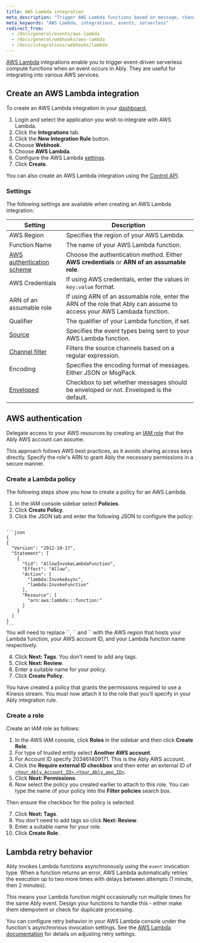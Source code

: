 ```yaml
---
title: AWS Lambda integration
meta_description: "Trigger AWS Lambda functions based on message, channel lifecycle, channel occupancy, and presence events."
meta_keywords: "AWS Lambda, integrations, events, serverless"
redirect_from:
  - /docs/general/events/aws-lambda
  - /docs/general/webhooks/aws-lambda
  - /docs/integrations/webhooks/lambda
---
```


[AWS Lambda](https://aws.amazon.com/lambda/) integrations enable you to trigger event-driven serverless compute functions when an event occurs in Ably. They are useful for integrating into various AWS services.

## Create an AWS Lambda integration <a id="create"/>

To create an AWS Lambda integration in your [dashboard:](https://ably.com/dashboard/any)

1. Login and select the application you wish to integrate with AWS Lambda.
2. Click the **Integrations** tab.
3. Click the **New Integration Rule** button.
4. Choose **Webhook**.
5. Choose **AWS Lambda**.
6. Configure the AWS Lambda [settings](#settings).
7. Click **Create**.

You can also create an AWS Lambda integration using the [Control API](/docs/platform/account/control-api).

### Settings <a id="settings"/>

The following settings are available when creating an AWS Lambda integration:

| Setting | Description |
| ------- | ----------- |
| AWS Region | Specifies the region of your AWS Lambda. |
| Function Name | The name of your AWS Lambda function. |
| [AWS authentication scheme](#auth) | Choose the authentication method. Either **AWS credentials** or **ARN of an assumable role**. |
| AWS Credentials | If using AWS credentials, enter the values in `key:value` format. |
| ARN of an assumable role | If using ARN of an assumable role, enter the ARN of the role that Ably can assume to access your AWS Lambada function. |
| Qualifier | The qualifier of your Lambda function, if set. |
| [Source](/docs/platform/integrations/webhooks#sources) | Specifies the event types being sent to your AWS Lambda function. |
| [Channel filter](/docs/platform/integrations/webhooks#filter) | Filters the source channels based on a regular expression. |
| Encoding | Specifies the encoding format of messages. Either JSON or MsgPack. |
| [Enveloped](/docs/platform/integrations/webhooks#enveloped) | Checkbox to set whether messages should be enveloped or not. Enveloped is the default. |

## AWS authentication <a id="auth"/>

Delegate access to your AWS resources by creating an [IAM role](https://docs.aws.amazon.com/IAM/latest/UserGuide/id_roles.html) that the Ably AWS account can assume.

This approach follows AWS best practices, as it avoids sharing access keys directly. Specify the role's ARN to grant Ably the necessary permissions in a secure manner.

### Create a Lambda policy <a id="kinesis"/>

The following steps show you how to create a policy for an AWS Lambda.

1. In the IAM console sidebar select **Policies**.
2. Click **Create Policy**.
3. Click the JSON tab and enter the following JSON to configure the policy:

<Code>
```json
{
{
  "Version": "2012-10-17",
  "Statement": [
    {
      "Sid": "AllowInvokeLambdaFunction",
      "Effect": "Allow",
      "Action": [
        "lambda:InvokeAsync",
        "lambda:InvokeFunction"
      ],
      "Resource": [
        "arn:aws:lambda:<YOUR_AWS_REGION>:<YOUR_AWS_ACCOUNT>:function:<YOUR_FUNCTION_NAME>"
      ]
    }
  ]
}
```
</Code>

<Aside data-type='note'>
You will need to replace `<YOUR_AWS_REGION>`, `<YOUR_AWS_ACCOUNT>` and `<YOUR_STREAM_NAME>` with the AWS region that hosts your Lambda function, your AWS account ID, and your Lambda function name respectively.
</Aside>

4. Click **Next: Tags**. You don't need to add any tags.
5. Click **Next: Review**.
6. Enter a suitable name for your policy.
7. Click **Create Policy**.

You have created a policy that grants the permissions required to use a Kinesis stream. You must now attach it to the role that you'll specify in your Ably integration rule.

### Create a role <a id="role"/>

Create an IAM role as follows:

1. In the AWS IAM console, click **Roles** in the sidebar and then click **Create Role**.
2. For type of trusted entity select **Another AWS account**.
3. For Account ID specify 203461409171. This is the Ably AWS account.
4. Click the **Require external ID checkbox** and then enter an external ID of [`<Your_Ably_Account_ID>.<Your_Ably_app_ID>`](/docs/platform/account/control-api#ids).
5. Click **Next: Permissions**.
6. Now select the policy you created earlier to attach to this role. You can type the name of your policy into the **Filter policies** search box.

Then ensure the checkbox for the policy is selected.

7. Click **Next: Tags**.
8. You don't need to add tags so click **Next: Review**.
9. Enter a suitable name for your role.
10. Click **Create Role**.

## Lambda retry behavior <a id="retries"/>

Ably invokes Lambda functions asynchronously using the `event` invocation type. When a function returns an error, AWS Lambda automatically retries the execution up to two more times with delays between attempts (1 minute, then 2 minutes).

This means your Lambda function might occasionally run multiple times for the same Ably event. Design your functions to handle this - either make them idempotent or check for duplicate processing.

You can configure retry behavior in your AWS Lambda console under the function's asynchronous invocation settings. See the [AWS Lambda documentation](https://docs.aws.amazon.com/lambda/latest/dg/invocation-async.html#invocation-async-errors) for details on adjusting retry settings.
